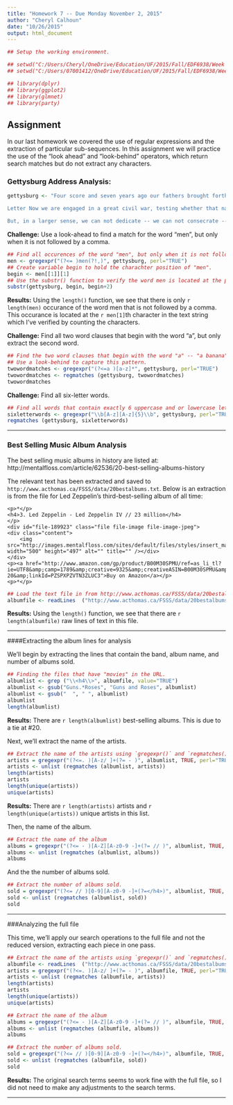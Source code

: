 ---
title: "Homework 7 -- Due Monday November 2, 2015"
author: "Cheryl Calhoun"
date: "10/26/2015"
output: html_document
---

```{r, eval=TRUE, echo=FALSE, warning=FALSE, message=FALSE}

## Setup the working environment.

## setwd("C:/Users/Cheryl/OneDrive/Education/UF/2015/Fall/EDF6938/Week 9")
## setwd("C:/Users/07001412/OneDrive/Education/UF/2015/Fall/EDF6938/Week 9")

## library(dplyr)
## library(ggplot2)
## library(glmnet)
## library(party)
```

## Assignment

In our last homework we covered the use of regular expressions and the extraction of particular sub-sequences. In this assignment we will practice the use of the "look ahead" and "look-behind" operators, which return search matches but do not extract any characters.

### Gettysburg Address Analysis:

```{r}
gettysburg <- "Four score and seven years ago our fathers brought forth on this continent, a new nation, conceived in Liberty, and dedicated to the proposition that all men are created equal.

Letter Now we are engaged in a great civil war, testing whether that nation, or any nation so conceived and so dedicated, can long endure. We are met on a great battle-field of that war. We have come to dedicate a portion of that field, as a final resting place for those who here gave their lives that that nation might live. It is altogether fitting and proper that we should do this.

But, in a larger sense, we can not dedicate -- we can not consecrate -- we can not hallow -- this ground. The brave men, living and dead, who struggled here, have consecrated it, far above our poor power to add or detract. The world will little note, nor long remember what we say here, but it can never forget what they did here. It is for us the living, rather, to be dedicated here to the unfinished work which they who fought here have thus far so nobly advanced. It is rather for us to be here dedicated to the great task remaining before us -- that from these honored dead we take increased devotion to that cause for which they gave the last full measure of devotion -- that we here highly resolve that these dead shall not have died in vain -- that this nation, under God, shall have a new birth of freedom -- and that government of the people, by the people, for the people, shall not perish from the earth."
```

**Challenge:** Use a look-ahead to find a match for the word "men", but only when it is not followed by a comma. 

```{r}
## Find all occurences of the word "men", but only when it is not followed by a comma.
men <- gregexpr("(?<= )men(?!,)", gettysburg, perl="TRUE")
## Create variable begin to hold the charachter position of "men".
begin <- men[[1]][1]
## Use the substr() function to verify the word men is located at the position returned by the gregexpr() query.
substr(gettysburg, begin, begin+2)
```

**Results:** Using the `length()` function, we see that there is only `r length(men)` occurance of the word men that is not followed by a comma.  This occurance is located at the `r men[1]`th character in the text string which I've verified by counting the characters. 

**Challenge:** Find all two word clauses that begin with the word "a", but only extract the second word.

```{r}
## Find the two word clauses that begin with the word "a" -- "a banana", "a peach" -- but only extract the second word. 
## Use a look-behind to capture this pattern.
twowordmatches <- gregexpr("(?<=a )[a-z]*", gettysburg, perl="TRUE")
twowordmatches <- regmatches (gettysburg, twowordmatches)
twowordmatches
```

**Challenge:** Find all six-letter words. 

```{r}
## Find all words that contain exactly 6 uppercase and or lowercase letters.
sixletterwords <- gregexpr("\\b[A-z][A-z]{5}\\b", gettysburg, perl="TRUE") 
regmatches (gettysburg, sixletterwords)
```

***

### Best Selling Music Album Analysis

The best selling music albums in history are listed at:  http://mentalfloss.com/article/62536/20-best-selling-albums-history

The relevant text has been extracted and saved to `http://www.acthomas.ca/FSSS/data/20bestalbums.txt`. Below is an extraction is from the file for Led Zeppelin's third-best-selling album of all time:

```
<p>*</p>
<h4>3. Led Zeppelin - Led Zeppelin IV // 23 million</h4>
</p>
<div id="file-189923" class="file file-image file-image-jpeg">
<div class="content">
    <img src="http://images.mentalfloss.com/sites/default/files/styles/insert_main_wide_image/public/61qte9kingl.jpg" width="500" height="497" alt="" title="" /></div>
</div>
<p><a href="http://www.amazon.com/gp/product/B00M30SPMU/ref=as_li_tl?ie=UTF8&amp;camp=1789&amp;creative=9325&amp;creativeASIN=B00M30SPMU&amp;linkCode=as2&amp;tag=mentalfloss0a-20&amp;linkId=PZSPXPZVTN3ZLUC3">Buy on Amazon</a></p>
<p>*</p>
```

```{r}
## Load the text file in from http://www.acthomas.ca/FSSS/data/20bestalbums.txt:
albumfile <- readLines  ("http://www.acthomas.ca/FSSS/data/20bestalbums.txt")
```

**Results:** Using the `length()` function, we see that there are `r length(albumfile)` raw lines of text in this file. 

***
####Extracting the album lines for analysis

We'll begin by extracting the lines that contain the band, album name, and number of albums sold.

```{r}
## Finding the files that have "movies" in the URL.
albumlist <- grep ("\\<h4\\>", albumfile, value="TRUE")
albumlist <- gsub("Guns.*Roses", "Guns and Roses", albumlist)
albumlist <- gsub("  ", " ", albumlist)
albumlist
length(albumlist)
```

**Results:** There are `r length(albumlist)` best-selling albums. This is due to a tie at #20.

Next, we'll extract the name of the artists.

```{r}
## Extract the name of the artists using `gregexpr()` and `regmatches()`. 
artists = gregexpr("(?<=. )[A-z/ ]+(?= - )", albumlist, TRUE, perl="TRUE")
artists <- unlist (regmatches (albumlist, artists))
length(artists)
artists
length(unique(artists))
unique(artists)
```

**Results:** There are `r length(artists)` artists and `r length(unique(artists))` unique artists in this list.

Then, the name of the album.  

```{r}
## Extract the name of the album
albums = gregexpr("(?<= - )[A-Z][A-z0-9 -]+(?= // )", albumlist, TRUE, perl="TRUE")
albums <- unlist (regmatches (albumlist, albums))
albums
```

And the  the number of albums sold. 

```{r}
## Extract the number of albums sold.
sold = gregexpr("(?<= // )[0-9][A-z0-9 -]+(?=</h4>)", albumlist, TRUE, perl="TRUE")
sold <- unlist (regmatches (albumlist, sold))
sold
```

***
###Analyzing the full file

This time, we'll apply our search operations to the full file and not the reduced version, extracting each piece in one pass. 

```{r}
## Extract the name of the artists using `gregexpr()` and `regmatches()`. 
albumfile <- readLines  ("http://www.acthomas.ca/FSSS/data/20bestalbums.txt")
artists = gregexpr("(?<=. )[A-z/ ]+(?= - )", albumfile, TRUE, perl="TRUE")
artists <- unlist (regmatches (albumfile, artists))
length(artists)
artists
length(unique(artists))
unique(artists)

## Extract the name of the album
albums = gregexpr("(?<= - )[A-Z][A-z0-9 -]+(?= // )", albumfile, TRUE, perl="TRUE")
albums <- unlist (regmatches (albumfile, albums))
albums

## Extract the number of albums sold.
sold = gregexpr("(?<= // )[0-9][A-z0-9 -]+(?=</h4>)", albumfile, TRUE, perl="TRUE")
sold <- unlist (regmatches (albumfile, sold))
sold
```

**Results:** The original search terms seems to work fine with the full file, so I did not need to make any adjustments to the search terms.

***